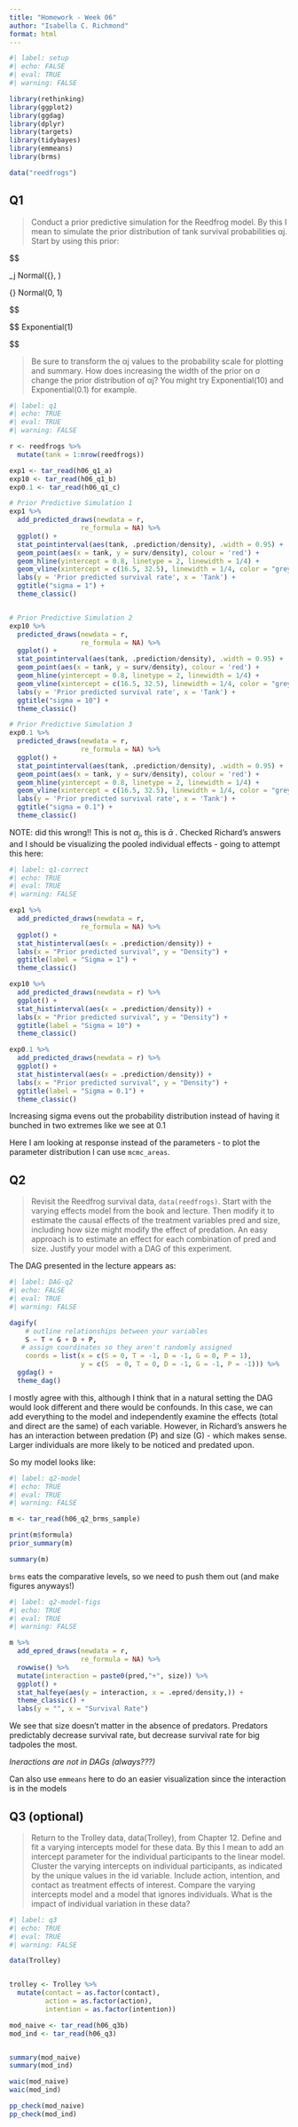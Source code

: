 ```yaml
---
title: "Homework - Week 06"
author: "Isabella C. Richmond"
format: html
---
```


```r
#| label: setup
#| echo: FALSE
#| eval: TRUE
#| warning: FALSE

library(rethinking)
library(ggplot2)
library(ggdag)
library(dplyr)
library(targets)
library(tidybayes)
library(emmeans)
library(brms)

data("reedfrogs")
```

## Q1

> Conduct a prior predictive simulation for the Reedfrog model. By this I mean to simulate the prior distribution of tank survival probabilities αj. Start by using this prior:

$$

\alpha_j \sim Normal(\bar{\alpha}, \sigma)

$$
$$
\bar{\alpha} \sim Normal(0, 1)

$$

$$
\sigma \sim Exponential(1)

$$


> Be sure to transform the αj values to the probability scale for plotting and summary. How does increasing the width of the prior on σ change the prior distribution of αj? You might try Exponential(10) and Exponential(0.1) for example.


```r
#| label: q1
#| echo: TRUE
#| eval: TRUE
#| warning: FALSE

r <- reedfrogs %>% 
  mutate(tank = 1:nrow(reedfrogs))

exp1 <- tar_read(h06_q1_a)
exp10 <- tar_read(h06_q1_b)
exp0.1 <- tar_read(h06_q1_c)

# Prior Predictive Simulation 1 
exp1 %>% 
  add_predicted_draws(newdata = r,
                  re_formula = NA) %>% 
  ggplot() + 
  stat_pointinterval(aes(tank, .prediction/density), .width = 0.95) + 
  geom_point(aes(x = tank, y = surv/density), colour = 'red') + 
  geom_hline(yintercept = 0.8, linetype = 2, linewidth = 1/4) +
  geom_vline(xintercept = c(16.5, 32.5), linewidth = 1/4, color = "grey25") + 
  labs(y = 'Prior predicted survival rate', x = 'Tank') + 
  ggtitle("sigma = 1") + 
  theme_classic()


# Prior Predictive Simulation 2
exp10 %>% 
  predicted_draws(newdata = r,
                  re_formula = NA) %>%
  ggplot() + 
  stat_pointinterval(aes(tank, .prediction/density), .width = 0.95) + 
  geom_point(aes(x = tank, y = surv/density), colour = 'red') + 
  geom_hline(yintercept = 0.8, linetype = 2, linewidth = 1/4) +
  geom_vline(xintercept = c(16.5, 32.5), linewidth = 1/4, color = "grey25") + 
  labs(y = 'Prior predicted survival rate', x = 'Tank') + 
  ggtitle("sigma = 10") + 
  theme_classic()

# Prior Predictive Simulation 3
exp0.1 %>% 
  predicted_draws(newdata = r,
                  re_formula = NA) %>% 
  ggplot() + 
  stat_pointinterval(aes(tank, .prediction/density), .width = 0.95) + 
  geom_point(aes(x = tank, y = surv/density), colour = 'red') + 
  geom_hline(yintercept = 0.8, linetype = 2, linewidth = 1/4) +
  geom_vline(xintercept = c(16.5, 32.5), linewidth = 1/4, color = "grey25") +
  labs(y = 'Prior predicted survival rate', x = 'Tank') + 
  ggtitle("sigma = 0.1") + 
  theme_classic()

```

NOTE: did this wrong!! This is not $\alpha_j$, this is $\bar{\alpha}$ . Checked Richard's answers and I should be visualizing the pooled individual effects - going to attempt this here: 

```r
#| label: q1-correct
#| echo: TRUE
#| eval: TRUE
#| warning: FALSE

exp1 %>% 
  add_predicted_draws(newdata = r,
                  re_formula = NA) %>% 
  ggplot() +
  stat_histinterval(aes(x = .prediction/density)) + 
  labs(x = "Prior predicted survival", y = "Density") + 
  ggtitle(label = "Sigma = 1") + 
  theme_classic()

exp10 %>% 
  add_predicted_draws(newdata = r) %>% 
  ggplot() +
  stat_histinterval(aes(x = .prediction/density)) + 
  labs(x = "Prior predicted survival", y = "Density") + 
  ggtitle(label = "Sigma = 10") + 
  theme_classic()

exp0.1 %>% 
  add_predicted_draws(newdata = r) %>% 
  ggplot() +
  stat_histinterval(aes(x = .prediction/density)) + 
  labs(x = "Prior predicted survival", y = "Density") + 
  ggtitle(label = "Sigma = 0.1") + 
  theme_classic()

```

Increasing sigma evens out the probability distribution instead of having it bunched in two extremes like we see at 0.1 


Here I am looking at response instead of the parameters - to plot the parameter distribution I can use `mcmc_areas`.


## Q2

> Revisit the Reedfrog survival data, `data(reedfrogs)`. Start with the varying effects model from the book and lecture. Then modify it to estimate the causal effects of the treatment variables pred and size, including how size might modify the effect of predation. An easy approach is to estimate an effect for each combination of pred and size. Justify your model with a DAG of this experiment.

The DAG presented in the lecture appears as: 
```r
#| label: DAG-q2
#| echo: FALSE
#| eval: TRUE
#| warning: FALSE

dagify(
    # outline relationships between your variables
    S ~ T + G + D + P,
   # assign coordinates so they aren't randomly assigned
    coords = list(x = c(S = 0, T = -1, D = -1, G = 0, P = 1),
                  y = c(S  = 0, T = 0, D = -1, G = -1, P = -1))) %>%
  ggdag() + 
  theme_dag()

```
I mostly agree with this, although I think that in a natural setting the DAG would look different and there would be confounds. In this case, we can add everything to the model and independently examine the effects (total and direct are the same) of each variable. However, in Richard's answers he has an interaction between predation (P) and size (G) - which makes sense. Larger individuals are more likely to be noticed and predated upon.

So my model looks like: 

```r
#| label: q2-model
#| echo: TRUE
#| eval: TRUE
#| warning: FALSE

m <- tar_read(h06_q2_brms_sample)

print(m$formula)
prior_summary(m)

summary(m)

```

`brms` eats the comparative levels, so we need to push them out (and make figures anyways!)

```r
#| label: q2-model-figs
#| echo: TRUE
#| eval: TRUE
#| warning: FALSE

m %>% 
  add_epred_draws(newdata = r, 
                  re_formula = NA) %>% 
  rowwise() %>% 
  mutate(interaction = paste0(pred,"+", size)) %>% 
  ggplot() + 
  stat_halfeye(aes(y = interaction, x = .epred/density,)) + 
  theme_classic() + 
  labs(y = "", x = "Survival Rate")


```
We see that size doesn't matter in the absence of predators. Predators predictably decrease survival rate, but decrease survival rate for big tadpoles the most.

*Ineractions are not in DAGs (always???)*

Can also use `emmeans` here to do an easier visualization since the interaction is in the models


## Q3 (optional)

> Return to the Trolley data, data(Trolley), from Chapter 12. Define and fit a varying intercepts model for these data. By this I mean to add an intercept parameter for the individual participants to the linear model. Cluster the varying intercepts on individual participants, as indicated by the unique values in the id variable. Include action, intention, and contact as treatment effects of interest. Compare the varying intercepts model and a model that ignores individuals. What is the impact of individual variation in these data?

```r
#| label: q3
#| echo: TRUE
#| eval: TRUE
#| warning: FALSE

data(Trolley)


trolley <- Trolley %>% 
  mutate(contact = as.factor(contact),
         action = as.factor(action),
         intention = as.factor(intention))

mod_naive <- tar_read(h06_q3b)
mod_ind <- tar_read(h06_q3)


summary(mod_naive)
summary(mod_ind)

waic(mod_naive)
waic(mod_ind)

pp_check(mod_naive)
pp_check(mod_ind)
```
